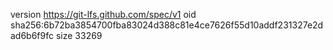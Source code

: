 version https://git-lfs.github.com/spec/v1
oid sha256:6b72ba3854700fba83024d388c81e4ce7626f55d10addf231327e2dad6b6f9fc
size 33269
